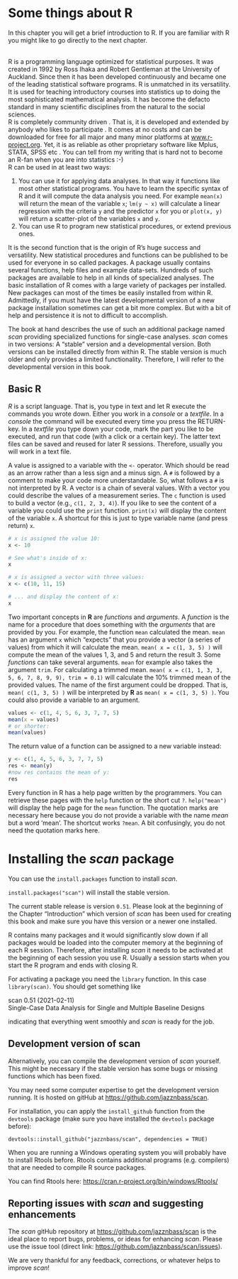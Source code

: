 # Some things about R

In this chapter you will get a brief introduction to R. If you are familiar with R you might like to go directly to the next chapter.

\
R is a programming language optimized for statistical purposes. It was created in 1992 by Ross Ihaka and Robert Gentleman at the University of Auckland. Since then it has been developed continuously and became one of the leading statistical software programs. R is unmatched in its versatility. It is used for teaching introductory courses into statistics up to doing the most sophisticated mathematical analysis. It has become the defacto standard in many scientific disciplines from the natural to the social sciences.\
R is completely community driven . That is, it is developed and extended by anybody who likes to participate . It comes at no costs and can be downloaded for free for all major and many minor platforms at [www.r-project.org](http://www.r-project.org). Yet, it is as reliable as other proprietary software like Mplus, STATA, SPSS etc . You can tell from my writing that is hard not to become an R-fan when you are into statistics :-)\
R can be used in at least two ways:

1.  You can use it for applying data analyses. In that way it functions like most other statistical programs. You have to learn the specific syntax of R and it will compute the data analysis you need. For example `mean(x)` will return the mean of the variable `x`; `lm(y ~ x)` will calculate a linear regression with the criteria `y` and the predictor `x` for you or `plot(x, y)` will return a scatter-plot of the variables `x` and `y`.
2.  You can use R to program new statistical procedures, or extend previous ones.

It is the second function that is the origin of R's huge success and versatility. New statistical procedures and functions can be published to be used for everyone in so called packages. A package usually contains several functions, help files and example data-sets. Hundreds of such packages are available to help in all kinds of specialized analyses. The basic installation of R comes with a large variety of packages per installed. New packages can most of the times be easily installed from within R. Admittedly, if you must have the latest developmental version of a new package installation sometimes can get a bit more complex. But with a bit of help and persistence it is not to difficult to accomplish.

The book at hand describes the use of such an additional package named *scan* providing specialized functions for single-case analyses. *scan* comes in two versions: A "stable" version and a developmental version. Both versions can be installed directly from within R. The stable version is much older and only provides a limited functionality. Therefore, I will refer to the developmental version in this book.

## Basic R

*R* is a script language. That is, you type in text and let R execute the commands you wrote down. Either you work in a *console* or a *textfile*. In a *console* the command will be executed every time you press the RETURN-key. In a *textfile* you type down your code, mark the part you like to be executed, and run that code (with a click or a certain key). The latter text files can be saved and reused for later R sessions. Therefore, usually you will work in a text file.

A value is assigned to a variable with the `<-` operator. Which should be read as an arrow rather than a less sign and a minus sign. A `#` is followed by a comment to make your code more understandable. So, what follows a `#` is not interpreted by R. A vector is a chain of several values. With a vector you could describe the values of a measurement series. The `c` function is used to build a vector (e.g., `c(1, 2, 3, 4)`). If you like to see the content of a variable you could use the `print` function. `print(x)` will display the content of the variable `x`. A shortcut for this is just to type variable name (and press return) `x`.

```r
# x is assigned the value 10:
x <- 10

# See what's inside of x:
x

# x is assigned a vector with three values:
x <- c(10, 11, 15)

# ... and display the content of x:
x

```

Two important concepts in **R** are *functions* and *arguments*. A *function* is the name for a procedure that does something with the *arguments* that are provided by you. For example, the function `mean` calculated the mean. `mean` has an argument `x` which "expects" that you provide a vector (a series of values) from which it will calculate the mean. `mean( x = c(1, 3, 5) )` will compute the mean of the values 1, 3, and 5 and return the result 3. Some *functions* can take several arguments. `mean` for example also takes the argument `trim`. For calculating a trimmed mean. `mean( x = c(1, 1, 3, 3, 5, 6, 7, 8, 9, 9), trim = 0.1)` will calculate the 10% trimmed mean of the provided values. The name of the first argument could be dropped. That is, `mean( c(1, 3, 5) )` will be interpreted by **R** as `mean( x = c(1, 3, 5) )`. You could also provide a variable to an argument.

```r
values <- c(1, 4, 5, 6, 3, 7, 7, 5)
mean(x = values)
# or shorter:
mean(values)
```

The return value of a function can be assigned to a new variable instead:

```r
y <- c(1, 4, 5, 6, 3, 7, 7, 5)
res <- mean(y)
#now res contains the mean of y:
res
```

Every function in R has a help page written by the programmers. You can retrieve these pages with the `help` function or the short cut `?`. `help("mean")` will display the help page for the `mean` function. The quotation marks are necessary here because you do not provide a variable with the name *mean* but a word 'mean'. The shortcut works `?mean`. A bit confusingly, you do not need the quotation marks here.

# Installing the *scan* package

You can use the `install.packages` function to install *scan*.

`install.packages("scan")` will install the stable version.

The current stable release is version `0.51`. Please look at the beginning of the Chapter "Introduction" which version of *scan* has been used for creating this book and make sure you have this version or a newer one installed.

R contains many packages and it would significantly slow down if all packages would be loaded into the computer memory at the beginning of each R session. Therefore, after installing *scan* it needs to be activated at the beginning of each session you use R. Usually a session starts when you start the R program and ends with closing R.

For activating a package you need the `library` function. In this case `library(scan)`. You should get something like

scan 0.51 (2021-02-11)\
Single-Case Data Analysis for Single and Multiple Baseline Designs

indicating that everything went smoothly and *scan* is ready for the job.

## Development version of scan

Alternatively, you can compile the development version of *scan* yourself. This might be necessary if the stable version has some bugs or missing functions which has been fixed.

You may need some computer expertise to get the development version running. It is hosted on gitHub at <https://github.com/jazznbass/scan>.

For installation, you can apply the `install_github` function from the `devtools` package (make sure you have installed the `devtools` package before):

`devtools::install_github("jazznbass/scan", dependencies = TRUE)`

When you are running a Windows operating system you will probably have to install Rtools before. Rtools contains additional programs (e.g. compilers) that are needed to compile R source packages.

You can find Rtools here: <https://cran.r-project.org/bin/windows/Rtools/>

## Reporting issues with *scan* and suggesting enhancements

The *scan* gitHub repository at <https://github.com/jazznbass/scan> is the ideal place to report bugs, problems, or ideas for enhancing *scan*. Please use the issue tool (direct link: <https://github.com/jazznbass/scan/issues>).

We are very thankful for any feedback, corrections, or whatever helps to improve *scan*!
